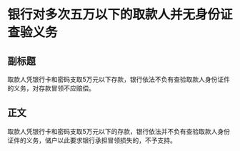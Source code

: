 # 银行对多次五万以下的取款人并无身份证查验义务
## 副标题
取款人凭银行卡和密码支取5万元以下存款，银行依法不负有查验取款人身份证件的义务，对存款冒领不应赔偿。
## 正文
取款人凭银行卡和密码支取5万元以下的存款，银行依法并不负有查验取款人身份证件的义务，储户以此要求银行承担冒领损失的，不予支持。